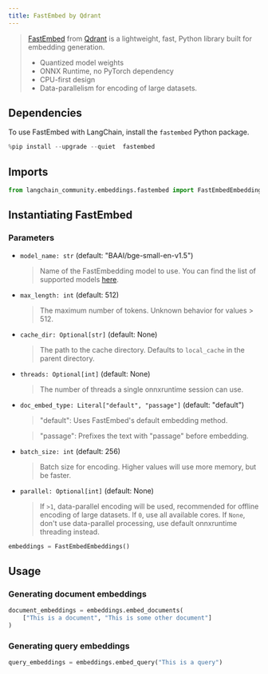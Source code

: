 ```yaml
---
title: FastEmbed by Qdrant
---
```


>[FastEmbed](https://qdrant.github.io/fastembed/) from [Qdrant](https://qdrant.tech) is a lightweight, fast, Python library built for embedding generation. 
>
>- Quantized model weights
>- ONNX Runtime, no PyTorch dependency
>- CPU-first design
>- Data-parallelism for encoding of large datasets.

## Dependencies

To use FastEmbed with LangChain, install the `fastembed` Python package.


```python
%pip install --upgrade --quiet  fastembed
```

## Imports


```python
from langchain_community.embeddings.fastembed import FastEmbedEmbeddings
```

## Instantiating FastEmbed
   
### Parameters
- `model_name: str` (default: "BAAI/bge-small-en-v1.5")
    > Name of the FastEmbedding model to use. You can find the list of supported models [here](https://qdrant.github.io/fastembed/examples/Supported_Models/).

- `max_length: int` (default: 512)
    > The maximum number of tokens. Unknown behavior for values > 512.

- `cache_dir: Optional[str]` (default: None)
    > The path to the cache directory. Defaults to `local_cache` in the parent directory.

- `threads: Optional[int]` (default: None)
    > The number of threads a single onnxruntime session can use.

- `doc_embed_type: Literal["default", "passage"]` (default: "default")
    > "default": Uses FastEmbed's default embedding method.
    
    > "passage": Prefixes the text with "passage" before embedding.

- `batch_size: int` (default: 256)
    > Batch size for encoding. Higher values will use more memory, but be faster.

- `parallel: Optional[int]` (default: None)

    > If `>1`, data-parallel encoding will be used, recommended for offline encoding of large datasets.
    > If `0`, use all available cores.
    > If `None`, don't use data-parallel processing, use default onnxruntime threading instead.


```python
embeddings = FastEmbedEmbeddings()
```

## Usage

### Generating document embeddings


```python
document_embeddings = embeddings.embed_documents(
    ["This is a document", "This is some other document"]
)
```

### Generating query embeddings


```python
query_embeddings = embeddings.embed_query("This is a query")
```
